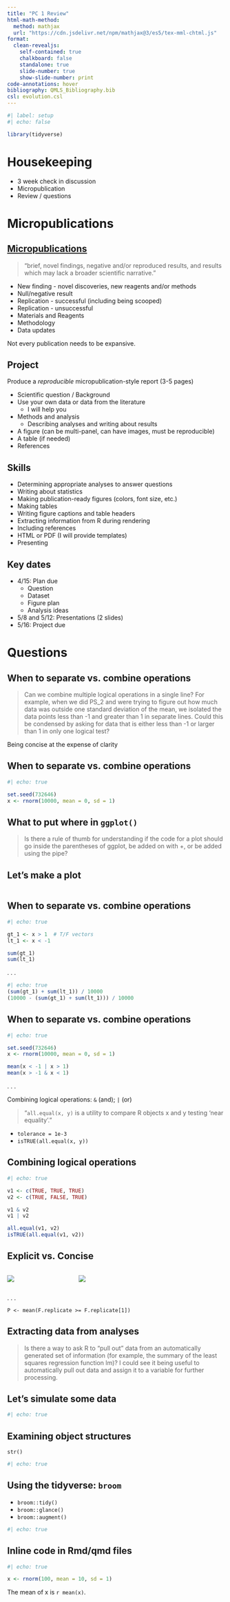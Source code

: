 ```yaml
---
title: "PC 1 Review"
html-math-method:
  method: mathjax
  url: "https://cdn.jsdelivr.net/npm/mathjax@3/es5/tex-mml-chtml.js"
format:
  clean-revealjs:
    self-contained: true
    chalkboard: false
    standalone: true
    slide-number: true
    show-slide-number: print
code-annotations: hover
bibliography: QMLS_Bibliography.bib
csl: evolution.csl
---
```


```r
#| label: setup
#| echo: false

library(tidyverse)
```


# Housekeeping {background-color="#40666e"}

- 3 week check in discussion
- Micropublication
- Review / questions


# Micropublications {background-color="#40666e"}


## [Micropublications](https://www.micropublication.org/)

> "brief, novel findings, negative and/or reproduced results, and results which may lack a broader scientific narrative."

- New finding - novel discoveries, new reagents and/or methods
- Null/negative result
- Replication - successful (including being scooped)
- Replication - unsuccessful
- Materials and Reagents
- Methodology
- Data updates

:::{.alert}
Not every publication needs to be expansive.
:::


## Project

Produce a *reproducible* micropublication-style report (3-5 pages)

- Scientific question / Background
- Use your own data or data from the literature
    - I will help you
- Methods and analysis
    - Describing analyses and writing about results
- A figure (can be multi-panel, can have images, must be reproducible)
- A table (if needed)
- References


## Skills

- Determining appropriate analyses to answer questions
- Writing about statistics
- Making publication-ready figures (colors, font size, etc.)
- Making tables
- Writing figure captions and table headers
- Extracting information from R during rendering
- Including references
- HTML or PDF (I will provide templates)
- Presenting


## Key dates

- 4/15: Plan due
    - Question
    - Dataset
    - Figure plan
    - Analysis ideas
- 5/8 and 5/12: Presentations (2 slides)
- 5/16: Project due


# Questions {background-color="#f8c471"}


## When to separate vs. combine operations

> Can we combine multiple logical operations in a single line? For example, when we did PS_2 and were trying to figure out how much data was outside one standard deviation of the mean, we isolated the data points less than -1 and greater than 1 in separate lines. Could this be condensed by asking for data that is either less than -1 or larger than 1 in only one logical test?

Being concise at the expense of clarity


## When to separate vs. combine operations

```r
#| echo: true

set.seed(732646)
x <- rnorm(10000, mean = 0, sd = 1)
```


## What to put where in `ggplot()`

> Is there a rule of thumb for understanding if the code for a plot should go inside the parentheses of ggplot, be added on with +, or be added using the pipe?


## Let's make a plot

```r

```


## When to separate vs. combine operations

```r
#| echo: true

gt_1 <- x > 1  # T/F vectors
lt_1 <- x < -1

sum(gt_1)
sum(lt_1)
```

. . .

```r
#| echo: true
(sum(gt_1) + sum(lt_1)) / 10000
(10000 - (sum(gt_1) + sum(lt_1))) / 10000
```


## When to separate vs. combine operations

```r
#| echo: true

set.seed(732646)
x <- rnorm(10000, mean = 0, sd = 1)

mean(x < -1 | x > 1)
mean(x > -1 & x < 1)
```

. . .

Combining logical operations: `&` (and); `|` (or)

> "`all.equal(x, y)` is a utility to compare R objects x and y testing 'near equality'."

- `tolerance = 1e-3`
- `isTRUE(all.equal(x, y))`


## Combining logical operations

```r
#| echo: true

v1 <- c(TRUE, TRUE, TRUE)
v2 <- c(TRUE, FALSE, TRUE)

v1 & v2
v1 | v2

all.equal(v1, v2)
isTRUE(all.equal(v1, v2))
```


## Explicit vs. Concise

:::: {.columns}

::: {.column width="30%"}
![](images/Roff1.png)
:::

::: {.column width="70%"}
![](images/Roff2.png)
:::

::::

. . .

`P <- mean(F.replicate >= F.replicate[1])`


## Extracting data from analyses

> Is there a way to ask R to "pull out" data from an automatically generated set of information (for example, the summary of the least squares regression function lm)? I could see it being useful to automatically pull out data and assign it to a variable for further processing.


## Let's simulate some data

```r
#| echo: true


```


## Examining object structures

`str()`

```r
#| echo: true


```


## Using the tidyverse: `broom`

- `broom::tidy()`
- `broom::glance()`
- `broom::augment()`

```r
#| echo: true


```


## Inline code in Rmd/qmd files

```r
#| echo: true

x <- rnorm(100, mean = 10, sd = 1)
```

The mean of x is `r mean(x)`.

